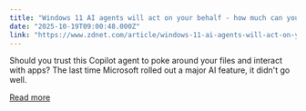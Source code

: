 ```yaml
---
title: "Windows 11 AI agents will act on your behalf - how much can you trust them?"
date: "2025-10-19T09:00:48.000Z"
link: "https://www.zdnet.com/article/windows-11-ai-agents-will-act-on-your-behalf-how-much-can-you-trust-them/"
---
```


Should you trust this Copilot agent to poke around your files and interact with apps? The last time Microsoft rolled out a major AI feature, it didn't go well.

[Read more](https://www.zdnet.com/article/windows-11-ai-agents-will-act-on-your-behalf-how-much-can-you-trust-them/)
